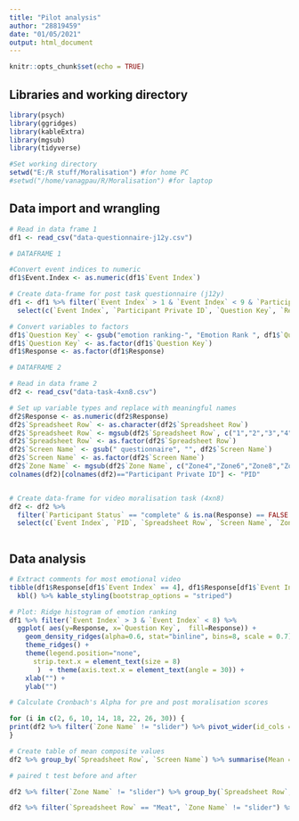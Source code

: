 ```yaml
---
title: "Pilot analysis"
author: "28819459"
date: "01/05/2021"
output: html_document
---
```


```r
knitr::opts_chunk$set(echo = TRUE)
```

## Libraries and working directory
```r

library(psych)
library(ggridges)
library(kableExtra)
library(mgsub)
library(tidyverse)

#Set working directory
setwd("E:/R stuff/Moralisation") #for home PC
#setwd("/home/vanagpau/R/Moralisation") #for laptop

```

## Data import and wrangling
```r

# Read in data frame 1
df1 <- read_csv("data-questionnaire-j12y.csv")

# DATAFRAME 1

#Convert event indices to numeric
df1$Event.Index <- as.numeric(df1$`Event Index`)

# Create data-frame for post task questionnaire (j12y)
df1 <- df1 %>% filter(`Event Index` > 1 & `Event Index` < 9 & `Participant Status` == "complete") %>%
  select(c(`Event Index`, `Participant Private ID`, `Question Key`, `Response`))

# Convert variables to factors
df1$`Question Key` <- gsub("emotion ranking-", "Emotion Rank ", df1$`Question Key`)
df1$`Question Key` <- as.factor(df1$`Question Key`)
df1$Response <- as.factor(df1$Response)

# DATAFRAME 2

# Read in data frame 2
df2 <- read_csv("data-task-4xn8.csv")

# Set up variable types and replace with meaningful names
df2$Response <- as.numeric(df2$Response)
df2$`Spreadsheet Row` <- as.character(df2$`Spreadsheet Row`)
df2$`Spreadsheet Row` <- mgsub(df2$`Spreadsheet Row`, c("1","2","3","4"), c("Meat", "Self-driving cars", "Plastic", "E-waste"))
df2$`Spreadsheet Row` <- as.factor(df2$`Spreadsheet Row`)
df2$`Screen Name` <- gsub(" questionnaire", "", df2$`Screen Name`)
df2$`Screen Name` <- as.factor(df2$`Screen Name`)
df2$`Zone Name` <- mgsub(df2$`Zone Name`, c("Zone4","Zone6","Zone8","Zone10"), c("core_belief", "right_wrong", "moral_issue", "just_know"))
colnames(df2)[colnames(df2)=="Participant Private ID"] <- "PID"


# Create data-frame for video moralisation task (4xn8)
df2 <- df2 %>% 
  filter(`Participant Status` == "complete" & is.na(Response) == FALSE ) %>%
  select(c(`Event Index`, `PID`, `Spreadsheet Row`, `Screen Name`, `Zone Name`, Response))



```

## Data analysis
```r
# Extract comments for most emotional video
tibble(df1$Response[df1$`Event Index` == 4], df1$Response[df1$`Event Index` == 8]) %>%
  kbl() %>% kable_styling(bootstrap_options = "striped")

# Plot: Ridge histogram of emotion ranking
df1 %>% filter(`Event Index` > 3 & `Event Index` < 8) %>% 
  ggplot( aes(y=Response, x=`Question Key`,  fill=Response)) +
    geom_density_ridges(alpha=0.6, stat="binline", bins=8, scale = 0.7) +
    theme_ridges() +
    theme(legend.position="none",
      strip.text.x = element_text(size = 8)
       )  + theme(axis.text.x = element_text(angle = 30)) +
    xlab("") +
    ylab("")

# Calculate Cronbach's Alpha for pre and post moralisation scores

for (i in c(2, 6, 10, 14, 18, 22, 26, 30)) {
print(df2 %>% filter(`Zone Name` != "slider") %>% pivot_wider(id_cols = PID, names_from = c(`Spreadsheet Row`, `Screen Name`, `Zone Name`), values_from = Response) %>% select(.,i:(i+3)) %>% psych::alpha())
}

# Create table of mean composite values
df2 %>% group_by(`Spreadsheet Row`, `Screen Name`) %>% summarise(Mean = mean(Response), SE = signif(sd(Response) / sqrt(length(Response)),2)) %>% kbl() %>% kable_styling()

# paired t test before and after

df2 %>% filter(`Zone Name` != "slider") %>% group_by(`Spreadsheet Row`, PID, `Screen Name`) %>% summarise(R = mean(Response)) %>% pivot_wider(id_cols = PID, names_from = c(`Screen Name`,`Spreadsheet Row`), values_from = R) 

df2 %>% filter(`Spreadsheet Row` == "Meat", `Zone Name` != "slider") %>% t.test(Response ~ `Screen Name`, paired = TRUE)


```













